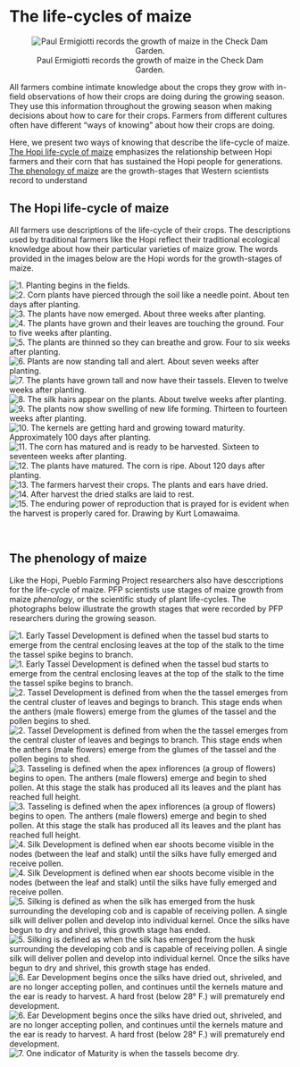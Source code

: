 # The life-cycles of maize
<div style="text-align: center;">
![Paul Ermigiotti records the growth of maize in the Check Dam Garden.](./images/chapter_3_header.jpg)
</div>


All farmers combine intimate knowledge about the crops they grow with in-field observations of how their crops are doing during the growing season. They use this information throughout the growing season when making decisions about how to care for their crops. Farmers from different cultures often have different "ways of knowing" about how their crops are doing.

Here, we present two ways of knowing that describe the life-cycle of maize. [The Hopi life-cycle of maize] emphasizes the relationship between Hopi farmers and their corn that has sustained the Hopi people for generations. [The phenology of maize] are the growth-stages that Western scientists record to understand 

## The Hopi life-cycle of maize

All farmers use descriptions of the life-cycle of their crops. The descriptions used by traditional farmers like the Hopi reflect their traditional ecological knowledge about how their particular varieties of maize grow. The words provided in the images below are the Hopi words for the growth-stages of maize.

<div class="carousel">
![1. Planting begins in the fields.](./images/hopi_growth/1_nawantota.jpg)
![2. Corn plants have pierced through the soil like a needle point. About ten days after planting.](./images/hopi_growth/2_motskuyvaya.jpg)
![3. The plants have now emerged. About three weeks after planting.](./images/hopi_growth/3_kuyvaya.jpg)
![4. The plants have grown and their leaves are touching the ground.	Four to five weeks after planting.](./images/hopi_growth/4_matyaltoti.jpg)
![5. The plants are thinned so they can breathe and grow. Four to six weeks after planting.](./images/hopi_growth/5_tsaatsatota.jpg)
![6. Plants are now standing tall and alert.	About  seven weeks after planting.](./images/hopi_growth/6_hongva.jpg)
![7. The plants have grown tall and now have their tassels. Eleven to twelve weeks after planting.](./images/hopi_growth/7_taalakuyvaya.jpg)
![8. The silk hairs appear on the plants. About twelve weeks after planting.](./images/hopi_growth/8_yowihayiltoti.jpg)
![9. The plants now show swelling of new life forming. Thirteen to fourteen weeks after planting.](./images/hopi_growth/9_piikyavaya.jpg)
![10. The kernels are getting hard and growing toward maturity.	Approximately 100 days after planting.](./images/hopi_growth/10_sikyatspuvaya.jpg)
![11. The corn has matured and is ready to be  harvested. Sixteen to seventeen weeks after planting.](./images/hopi_growth/11_nuvawvaya.jpg)
![12. The plants have matured. The corn is ripe. About 120 days after planting.](./images/hopi_growth/12_tuksiya.jpg)
![13. The farmers harvest their crops. The plants and ears have dried.](./images/hopi_growth/13_hoqya.jpg)
![14. After harvest the dried stalks are laid to rest.](./images/hopi_growth/14_qatungwuyamu_waomnaya.jpg)
![15. The enduring power of reproduction that is prayed for is evident when the harvest is properly cared for. Drawing by Kurt Lomawaima.](./images/hopi_growth/15_naakya.jpg)
</div>

<div class="carcaption">
<p class="caption">&nbsp;</p>
</div>

## The phenology of maize

Like the Hopi, Pueblo Farming Project researchers also have desccriptions for the life-cycle of maize. PFP scientists use stages of maize growth from maize *phenology*, or the scientific study of plant life-cycles. The photographs below illustrate the growth stages that were recorded by PFP researchers during the growing season.

<div class="carousel">
![1. **Early Tassel Development** is defined when the tassel bud starts to emerge from the central enclosing leaves at the top of the stalk to the time the tassel spike begins to branch.](./images/growth/1_early_tassel_development.jpg)
![1. **Early Tassel Development** is defined when the tassel bud starts to emerge from the central enclosing leaves at the top of the stalk to the time the tassel spike begins to branch.](./images/growth/2_early_tassel_development.jpg)
![2. **Tassel Development** is defined from when the the tassel emerges from the central cluster of leaves and begings to branch. This stage ends when the anthers (male flowers) emerge from the glumes of the tassel and the pollen begins to shed.](./images/growth/3_tassel_development.jpg)
![2.  **Tassel Development** is defined from when the the tassel emerges from the central cluster of leaves and begings to branch. This stage ends when the anthers (male flowers) emerge from the glumes of the tassel and the pollen begins to shed.](./images/growth/4_tassel_development.jpg)
![3. **Tasseling** is defined when the apex inflorences (a group of flowers) begins to open. The anthers (male flowers) emerge and begin to shed pollen. At this stage the stalk has produced all its leaves and the plant has reached full height.](./images/growth/5_tasseling.jpg)
![3. **Tasseling** is defined when the apex inflorences (a group of flowers) begins to open. The anthers (male flowers) emerge and begin to shed pollen. At this stage the stalk has produced all its leaves and the plant has reached full height.](./images/growth/6_tasseling.jpg)
![4. **Silk Development** is defined when ear shoots become visible in the nodes (between the leaf and stalk) until the silks have fully emerged and receive pollen.](./images/growth/7_silk_development.jpg)
![4. **Silk Development** is defined when ear shoots become visible in the nodes (between the leaf and stalk) until the silks have fully emerged and receive pollen.](./images/growth/8_silk_development.jpg)
![5. **Silking** is defined as when the silk has emerged from the husk surrounding the developing cob and is capable of receiving pollen. A single silk will deliver pollen and develop into individual kernel. Once the silks have begun to dry and shrivel, this growth stage has ended.](./images/growth/9_silking.jpg)
![5. **Silking** is defined as when the silk has emerged from the husk surrounding the developing cob and is capable of receiving pollen. A single silk will deliver pollen and develop into individual kernel. Once the silks have begun to dry and shrivel, this growth stage has ended.](./images/growth/10_silking.jpg)
![6. **Ear Development** begins once the silks have dried out, shriveled, and are no longer accepting pollen, and continues until the kernels mature and the ear is ready to harvest. A hard frost (below 28° F.) will prematurely end development.](./images/growth/11_ear_development.jpg)
![6. **Ear Development** begins once the silks have dried out, shriveled, and are no longer accepting pollen, and continues until the kernels mature and the ear is ready to harvest. A hard frost (below 28° F.) will prematurely end development.](./images/growth/12_ear_development.jpg)
![7. One indicator of **Maturity** is when the tassels become dry.](./images/growth/13_maturity.jpg)

</div>

<div class="carcaption">
<p class="caption">&nbsp;</p>
</div>

